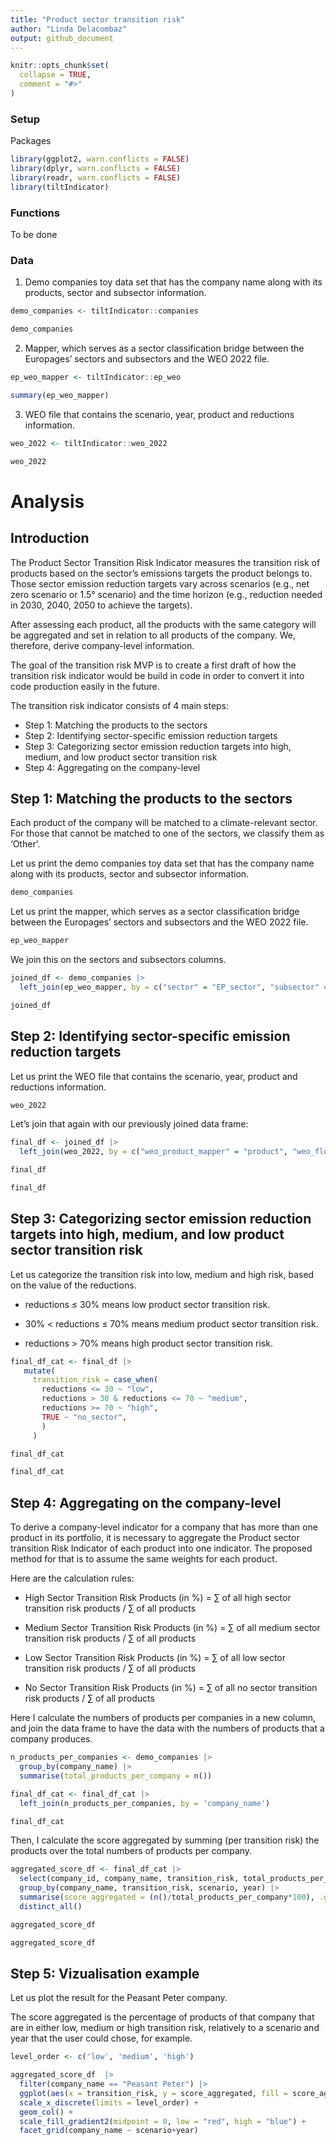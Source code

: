 ```yaml
---
title: "Product sector transition risk"
author: "Linda Delacombaz"
output: github_document
---
```


```r
knitr::opts_chunk$set(
  collapse = TRUE,
  comment = "#>"
)
```

### Setup

Packages

```r
library(ggplot2, warn.conflicts = FALSE)
library(dplyr, warn.conflicts = FALSE)
library(readr, warn.conflicts = FALSE)
library(tiltIndicator)
```

### Functions

To be done

### Data

1. Demo companies toy data set that has the company name along with its
products, sector and subsector information.

```r
demo_companies <- tiltIndicator::companies

demo_companies
```

2. Mapper, which serves as a sector classification bridge between the
Europages' sectors and subsectors and the WEO 2022 file.

```r
ep_weo_mapper <- tiltIndicator::ep_weo

summary(ep_weo_mapper)
```

3. WEO file that contains the scenario, year, product and reductions
information.

```r
weo_2022 <- tiltIndicator::weo_2022

weo_2022
```

# Analysis

## Introduction

The Product Sector Transition Risk Indicator measures the transition risk of
products based on the sector’s emissions targets the product belongs to. Those
sector emission reduction targets vary across scenarios (e.g., net zero
scenario or 1.5° scenario) and the time horizon (e.g., reduction needed in
2030, 2040, 2050 to achieve the targets).

After assessing each product, all the products with the same category will be
aggregated and set in relation to all products of the company. We, therefore,
derive company-level information.

The goal of the transition risk MVP is to create a first draft of how the
transition risk indicator would be build in code in order to convert it into
code production easily in the future.

The transition risk indicator consists of 4 main steps:

-   Step 1: Matching the products to the sectors
-   Step 2: Identifying sector-specific emission reduction targets
-   Step 3: Categorizing sector emission reduction targets into high,
    medium, and low product sector transition risk
-   Step 4: Aggregating on the company-level

## Step 1: Matching the products to the sectors

Each product of the company will be matched to a climate-relevant sector. For
those that cannot be matched to one of the sectors, we classify them as
‘Other’.

Let us print the demo companies toy data set that has the company name along
with its products, sector and subsector information.

```r
demo_companies
```

Let us print the mapper, which serves as a sector classification bridge between
the Europages' sectors and subsectors and the WEO 2022 file.

```r
ep_weo_mapper
```

We join this on the sectors and subsectors columns.

```r
joined_df <- demo_companies |>
  left_join(ep_weo_mapper, by = c("sector" = "EP_sector", "subsector" = "EP_subsector"))

joined_df
```

## Step 2: Identifying sector-specific emission reduction targets

Let us print the WEO file that contains the scenario, year, product and
reductions information.

```r
weo_2022
```

Let's join that again with our previously joined data frame:

```r
final_df <- joined_df |>
  left_join(weo_2022, by = c("weo_product_mapper" = "product", "weo_flow_mapper" = "flow"))

final_df

final_df
```

## Step 3: Categorizing sector emission reduction targets into high, medium, and low product sector transition risk

Let us categorize the transition risk into low, medium and high risk, based on
the value of the reductions.

-   reductions ≤ 30% means low product sector transition risk.

-   30% \< reductions ≤ 70% means medium product sector transition risk.

-   reductions \> 70% means high product sector transition risk.

```r
final_df_cat <- final_df |>
   mutate(
     transition_risk = case_when(
       reductions <= 30 ~ "low",
       reductions > 30 & reductions <= 70 ~ "medium",
       reductions >= 70 ~ "high",
       TRUE ~ "no_sector",
       )
     )

final_df_cat

final_df_cat
```

## Step 4: Aggregating on the company-level

To derive a company-level indicator for a company that has more than one
product in its portfolio, it is necessary to aggregate the Product sector
transition Risk Indicator of each product into one indicator. The proposed
method for that is to assume the same weights for each product.

Here are the calculation rules:

-   High Sector Transition Risk Products (in %) = ∑ of all high sector
    transition risk products / ∑ of all products

-   Medium Sector Transition Risk Products (in %) = ∑ of all medium
    sector transition risk products / ∑ of all products

-   Low Sector Transition Risk Products (in %) = ∑ of all low sector
    transition risk products / ∑ of all products

-   No Sector Transition Risk Products (in %) = ∑ of all no sector
    transition risk products / ∑ of all products

Here I calculate the numbers of products per companies in a new column, and
join the data frame to have the data with the numbers of products that a
company produces.

```r
n_products_per_companies <- demo_companies |>
  group_by(company_name) |>
  summarise(total_products_per_company = n())
```

```r
final_df_cat <- final_df_cat |>
  left_join(n_products_per_companies, by = 'company_name')

final_df_cat
```

Then, I calculate the score aggregated by summing (per transition risk) the
products over the total numbers of products per company.

```r
aggregated_score_df <- final_df_cat |>
  select(company_id, company_name, transition_risk, total_products_per_company, scenario, year) |>
  group_by(company_name, transition_risk, scenario, year) |>
  summarise(score_aggregated = (n()/total_products_per_company*100), .groups = 'keep') |>
  distinct_all()

aggregated_score_df

aggregated_score_df
```

## Step 5: Vizualisation example

Let us plot the result for the Peasant Peter company.

The score aggregated is the percentage of products of that company that are in
either low, medium or high transition risk, relatively to a scenario and year
that the user could chose, for example.

```r
level_order <- c('low', 'medium', 'high')

aggregated_score_df  |>
  filter(company_name == "Peasant Peter") |>
  ggplot(aes(x = transition_risk, y = score_aggregated, fill = score_aggregated)) +
  scale_x_discrete(limits = level_order) +
  geom_col() +
  scale_fill_gradient2(midpoint = 0, low = "red", high = "blue") +
  facet_grid(company_name ~ scenario+year)
```
